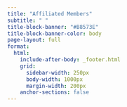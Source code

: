 ```yaml
---
title: "Affiliated Members"
subtitle: " "
title-block-banner: "#B8573E"
title-block-banner-color: body
page-layout: full
format:
  html:
    include-after-body: _footer.html
    grid:
      sidebar-width: 250px
      body-width: 1000px
      margin-width: 200px
    anchor-sections: false
---
```


